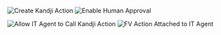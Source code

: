 ![Create Kandji Action](/assets/it-security-use-cases/create-kandji-action.png)
![Enable Human Approval](/assets/it-security-use-cases/enable-human-approval.png)

![Allow IT Agent to Call Kandji Action](/assets/it-security-use-cases/allow-it-agent-to-call-kandji-action.png)
![FV Action Attached to IT Agent](/assets/it-security-use-cases/fv-action-attached-to-it-agent.png)

